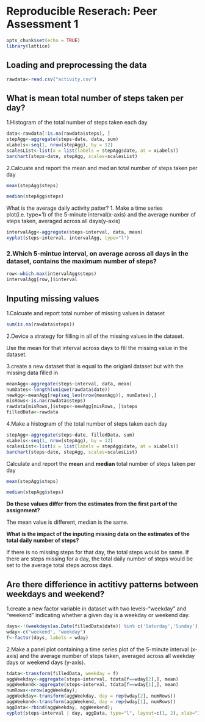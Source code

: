 
Reproducible Reserach: Peer Assessment 1
==============================================
```r
opts_chunk$set(echo = TRUE)
library(lattice)
```
## Loading and preprocessing the data
```r
rawdata<-read.csv("activity.csv")

```
## What is mean total number of steps taken per day?

1.Histogram of the total number of steps taken each day

```r
data<-rawdata[!is.na(rawdata$steps), ]  
stepAgg<-aggregate(steps~date, data, sum)
xLabels<-seq(1, nrow(stepAgg), by = 12)
scalesList<-list(x = list(labels = stepAgg$date, at = xLabels))
barchart(steps~date, stepAgg, scales=scalesList)
```

2.Calcuate and report the mean and median total number of steps taken per day
```r
mean(stepAgg$steps)

median(stepAgg$steps)
```

What is the average daily activity patter?
1. Make a time series plot(i.e. type='l) of the 5-minute interval(x-axis) and the average number of steps taken, averaged across all days(y-axis)
```r
intervalAgg<-aggregate(steps~interval, data, mean)
xyplot(steps~interval, intervalAgg, type="l")
```

### 2.Which 5-mintue interval, on average across all days in the dataset, contains the maximum number of steps?
```r
row<-which.max(intervalAgg$steps)
intervalAgg[row,]$interval
```

## Inputing missing values
1.Calcuate and report total number of missing values in dataset
```r
sum(is.na(rawdata$steps))
```

2.Device a strategy for filling in all of the missing values in the dataset.

Use the mean for that interval across days to fill the missing value in the dataset.

3.create a new dataset that is equal to the origianl dataset but with the missing data filled in

```r
meanAgg<-aggregate(steps~interval, data, mean)
numDates<-length(unique(rawdata$date))
newAgg<-meanAgg[rep(seq_len(nrow(meanAgg)), numDates),]
misRows<-is.na(rawdata$steps)
rawdata[misRows,]$steps<-newAgg[misRows, ]$steps
filledData<-rawdata
```

4.Make a histogram of the total number of steps taken each day
```r
stepAgg<-aggregate(steps~date, filledData, sum)
xLabels<-seq(1, nrow(stepAgg), by = 12)
scalesList<-list(x = list(labels = stepAgg$date, at = xLabels))
barchart(steps~date, stepAgg, scales=scalesList)
```

Calculate and report the **mean** and **median** total number of steps taken per day
```r
mean(stepAgg$steps)

median(stepAgg$steps)
```

**Do these values differ from the estimates from the first part of the assignment?**

The mean value is different, median is the same.

**What is the impact of the inputing missing data on the estimates of the total daily number of steps?**

If there is no missing steps for that day, the total steps would be same. If there are steps missing for a day, the total daily number of steps would be set to the average total steps
across days.


## Are there differience in actitivy patterns between weekdays and weekend?

1.create a new factor variable in dataset with two levels--"weekday" and "weekend" indicating whether a given day is a weekday or weekend day.
```r
days<-!(weekdays(as.Date(filledData$date)) %in% c('Saturday','Sunday'))
wday<-c("weekend", "weekday")
f<-factor(days, labels = wday)
```

2.Make a panel plot containing a time series plot of the 5-minute interval (x-axis) and the average number of steps taken, averaged across all weekday days or weekend days (y-axis).
```r
tdata<-transform(filledData, weekday = f)
aggWeekday<-aggregate(steps~interval, tdata[f==wday[2],], mean)
aggWeekend<-aggregate(steps~interval, tdata[f==wday[1],], mean)
numRows<-nrow(aggWeekday);
aggWeekday<-transform(aggWeekday, day = rep(wday[2], numRows))
aggWeekend<-transform(aggWeekend, day = rep(wday[1], numRows))
aggData<-rbind(aggWeekday, aggWeekend);
xyplot(steps~interval | day, aggData, type="l", layout=c(1, 2), xlab="Interval", ylab="Number of steps")
```
